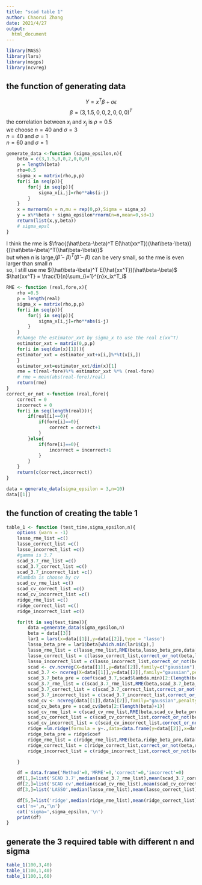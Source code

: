 ---
title: "scad table 1"
author: Chaorui Zhang
date: 2021/4/27
output:
  html_document
---

```{r}
library(MASS)
library(lars)
library(msgps)
library(ncvreg)
```
the function of generating data
-----------------
$$Y=x^T\beta+\sigma\epsilon$$
$$\beta = (3,1.5,0,0,2,0,0,0)^T$$
the correlation between $x_i$ and $x_j$ is $\rho=0.5$</br>
we choose $n=40$ and $\sigma=3$</br>
$n=40$ and $\sigma=1$</br>
$n=60$ and $\sigma=1$</br>
```{r}
generate_data <-function (sigma_epsilon,n){
    beta = c(3,1.5,0,0,2,0,0,0)
    p = length(beta)
    rho=0.5
    sigma_x = matrix(rho,p,p)
    for(i in seq(p)){
        for(j in seq(p)){
            sigma_x[i,j]=rho**abs(i-j)
        }
    }
    x = mvrnorm(n = n,mu = rep(0,p),Sigma = sigma_x)
    y = x%*%beta + sigma_epsilon*rnorm(n=n,mean=0,sd=1)
    return(list(x,y,beta))
    # sigma_epsl
}
```
I think the rme is $\frac{(\hat\beta-\beta)^T E(\hat{xx^T})(\hat\beta-\beta)}{(\hat\beta-\beta)^T(\hat\beta-\beta)}$</br>
but when $n$ is large,$(\hat\beta-\beta)^T(\hat\beta-\beta)$ can be very small, so the rme is even larger than small $n$</br>
so, I  still use me  $(\hat\beta-\beta)^T E(\hat{xx^T})(\hat\beta-\beta)$</br>
$\hat{xx^T} = \frac{1}{n}\sum_{i=1}^{n}x_ix^T_i$
```{r}
RME <- function (real,fore,x){
    rho =0.5
    p = length(real)
    sigma_x = matrix(rho,p,p)
    for(i in seq(p)){
        for(j in seq(p)){
            sigma_x[i,j]=rho**abs(i-j)
        }
    }
    #change the estimator_xxt by sigma_x to use the real E(xx^T)
    estimator_xxt = matrix(0,p,p)
    for(i in seq(dim(x)[1])){
    estimator_xxt = estimator_xxt+x[i,]%*%t(x[i,])
    }
    estimator_xxt=estimator_xxt/dim(x)[1]
    rme = t(real-fore)%*% estimator_xxt %*% (real-fore)
    # rme = mean(abs(real-fore)/real)
    return(rme)
}
correct_or_not <-function (real,fore){
    correct = 0
    incorrect = 0
    for(i in seq(length(real))){
        if(real[i]==0){
            if(fore[i]==0){
                correct = correct+1
            }
        }else{
            if(fore[i]==0){
                incorrect = incorrect+1
            }
        }
    }
    return(c(correct,incorrect))
}
```
```{r}
data = generate_data(sigma_epsilon = 3,n=10)
data[[1]]
```

the function of creating the table 1
-----------------------
```{r}
table_1 <- function (test_time,sigma_epsilon,n){
    options (warn = -1)
    lasso_rme_list =c()
    lasso_correct_list =c()
    lasso_incorrect_list =c()
    #gamma is 3.7
    scad_3.7_rme_list =c()
    scad_3.7_correct_list =c()
    scad_3.7_incorrect_list =c()
    #lambda is choose by cv
    scad_cv_rme_list =c()
    scad_cv_correct_list =c()
    scad_cv_incorrect_list =c()
    ridge_rme_list =c()
    ridge_correct_list =c()
    ridge_incorrect_list =c()

    for(tt in seq(test_time)){
        data =generate_data(sigma_epsilon,n)
        beta = data[[3]]
        lar1 = lars(x=data[[1]],y=data[[2]],type = 'lasso')
        lasso_beta_pre = lar1$beta[which.min(lar1$Cp),]
        lasso_rme_list = c(lasso_rme_list,RME(beta,lasso_beta_pre,data[[1]]))
        lasso_correct_list = c(lasso_correct_list,correct_or_not(beta,lasso_beta_pre)[1])
        lasso_incorrect_list = c(lasso_incorrect_list,correct_or_not(beta,lasso_beta_pre)[2])
        scad <- cv.ncvreg(X=data[[1]],y=data[[2]],family=c("gaussian"),penalty = "SCAD")
        scad_3.7 <- ncvreg(X=data[[1]],y=data[[2]],family="gaussian",penalty = "SCAD",gamma = 3.7)
        scad_3.7_beta_pre = coef(scad_3.7,scad$lambda.min)[2:(length(beta)+1)]
        scad_3.7_rme_list = c(scad_3.7_rme_list,RME(beta,scad_3.7_beta_pre,data[[1]]))
        scad_3.7_correct_list = c(scad_3.7_correct_list,correct_or_not(beta,scad_3.7_beta_pre)[1])
        scad_3.7_incorrect_list = c(scad_3.7_incorrect_list,correct_or_not(beta,scad_3.7_beta_pre)[2])
        scad_cv <- ncvreg(data[[1]],data[[2]],family="gaussian",penalty = "SCAD",lambda =scad$lambda.min)
        scad_cv_beta_pre = scad_cv$beta[2:(length(beta)+1)]
        scad_cv_rme_list = c(scad_cv_rme_list,RME(beta,scad_cv_beta_pre,data[[1]]))
        scad_cv_correct_list = c(scad_cv_correct_list,correct_or_not(beta,scad_cv_beta_pre)[1])
        scad_cv_incorrect_list = c(scad_cv_incorrect_list,correct_or_not(beta,scad_cv_beta_pre)[2])
        ridge =lm.ridge(formula = y~.,data=data.frame(y=data[[2]],x=data[[1]]))
        ridge_beta_pre = ridge$coef
        ridge_rme_list = c(ridge_rme_list,RME(beta,ridge_beta_pre,data[[1]]))
        ridge_correct_list = c(ridge_correct_list,correct_or_not(beta,ridge_beta_pre)[1])
        ridge_incorrect_list = c(ridge_incorrect_list,correct_or_not(beta,ridge_beta_pre)[2])

    }

    df = data.frame('Method'=0,'MRME'=0,'correct'=0,'incorrect'=0)
    df[1,]=list('SCAD 3.7',median(scad_3.7_rme_list),mean(scad_3.7_correct_list),mean(scad_3.7_incorrect_list))
    df[2,]=list('SCAD cv',median(scad_cv_rme_list),mean(scad_cv_correct_list),mean(scad_cv_incorrect_list))
    df[3,]=list('LASSO',median(lasso_rme_list),mean(lasso_correct_list),mean(lasso_incorrect_list))

    df[5,]=list('ridge',median(ridge_rme_list),mean(ridge_correct_list),mean(ridge_incorrect_list))
    cat('n=',n,'\n')
    cat('sigma=',sigma_epsilon,'\n')
    print(df)
}
```

generate the 3 required table with different n and sigma
-------------------------
```{r}

table_1(100,3,40)
table_1(100,1,40)
table_1(100,1,60)
```
